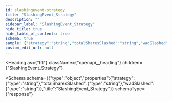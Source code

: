 ```yaml
---
id: slashingevent-strategy
title: "SlashingEvent_Strategy"
description: ""
sidebar_label: "SlashingEvent_Strategy"
hide_title: true
hide_table_of_contents: true
schema: true
sample: {"strategy":"string","totalSharesSlashed":"string","wadSlashed":"string"}
custom_edit_url: null
---
```



<Heading
  as={"h1"}
  className={"openapi__heading"}
  children={"SlashingEvent_Strategy"}
>
</Heading>





<Schema
  schema={{"type":"object","properties":{"strategy":{"type":"string"},"totalSharesSlashed":{"type":"string"},"wadSlashed":{"type":"string"}},"title":"SlashingEvent_Strategy"}}
  schemaType={"response"}
>
  
</Schema>
            